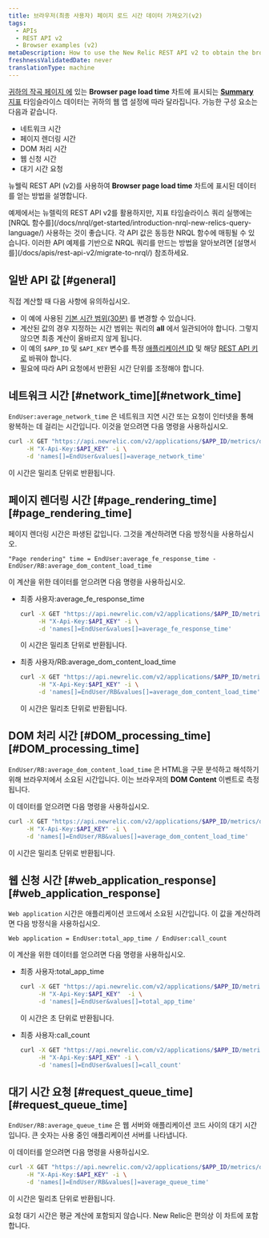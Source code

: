 ```yaml
---
title: 브라우저(최종 사용자) 페이지 로드 시간 데이터 가져오기(v2)
tags:
  - APIs
  - REST API v2
  - Browser examples (v2)
metaDescription: How to use the New Relic REST API v2 to obtain the browser transaction response time chart's data.
freshnessValidatedDate: never
translationType: machine
---
```


[귀하의 작곡 페이지 에](/docs/data-analysis/metrics/analyze-your-metrics/data-collection-metric-timeslice-event-data#timeslice-data) 있는 <DNT>**Browser page load time**</DNT> 차트에 표시되는 [<DNT>**Summary**</DNT> 지표](/docs/browser/new-relic-browser/getting-started/browser-overview-website-performance-glance) 타임슬라이스 데이터는 귀하의 웹 앱 설정에 따라 달라집니다. 가능한 구성 요소는 다음과 같습니다.

* 네트워크 시간
* 페이지 렌더링 시간
* DOM 처리 시간
* 웹 신청 시간
* 대기 시간 요청

뉴웰릭 REST API (v2)를 사용하여 <DNT>**Browser page load time**</DNT> 차트에 표시된 데이터를 얻는 방법을 설명합니다.

<Callout variant="important">
  예제에서는 뉴렐릭의 REST API v2를 활용하지만, 지표 타임슬라이스 쿼리 실행에는 [NRQL 함수를](/docs/nrql/get-started/introduction-nrql-new-relics-query-language/) 사용하는 것이 좋습니다. 각 API 값은 동등한 NRQL 함수에 매핑될 수 있습니다. 이러한 API 예제를 기반으로 NRQL 쿼리를 만드는 방법을 알아보려면 [설명서를](/docs/apis/rest-api-v2/migrate-to-nrql/) 참조하세요.
</Callout>

## 일반 API 값 [#general]

직접 계산할 때 다음 사항에 유의하십시오.

* 이 예에 사용된 [기본 시간 범위(30분)](/docs/apm/apis/requirements/specifying-time-range-api-v2#api-call) 를 변경할 수 있습니다.
* 계산된 값의 경우 지정하는 시간 범위는 쿼리의 <DNT>**all**</DNT> 에서 일관되어야 합니다. 그렇지 않으면 최종 계산이 올바르지 않게 됩니다.
* 이 예의 `$APP_ID` 및 `$API_KEY` 변수를 특정 [애플리케이션 ID](/docs/apm/apis/requirements/identification-code) 및 해당 [REST API 키로](/docs/apis/rest-api-v2/requirements/rest-api-key#viewing) 바꿔야 합니다.
* 필요에 따라 API 요청에서 반환된 시간 단위를 조정해야 합니다.

## 네트워크 시간 [#network\_time][#network_time]

`EndUser:average_network_time` 은 네트워크 지연 시간 또는 요청이 인터넷을 통해 왕복하는 데 걸리는 시간입니다. 이것을 얻으려면 다음 명령을 사용하십시오.

```sh
curl -X GET "https://api.newrelic.com/v2/applications/$APP_ID/metrics/data.json" \
     -H "X-Api-Key:$API_KEY" -i \
     -d 'names[]=EndUser&values[]=average_network_time'
```

이 시간은 밀리초 단위로 반환됩니다.

## 페이지 렌더링 시간 [#page\_rendering\_time][#page_rendering_time]

페이지 렌더링 시간은 파생된 값입니다. 그것을 계산하려면 다음 방정식을 사용하십시오.

```
"Page rendering" time = EndUser:average_fe_response_time - EndUser/RB:average_dom_content_load_time
```

이 계산을 위한 데이터를 얻으려면 다음 명령을 사용하십시오.

* 최종 사용자:average\_fe\_response\_time

  ```sh
  curl -X GET "https://api.newrelic.com/v2/applications/$APP_ID/metrics/data.json" \
       -H "X-Api-Key:$API_KEY" -i \
       -d 'names[]=EndUser&values[]=average_fe_response_time'
  ```

  이 시간은 밀리초 단위로 반환됩니다.

* 최종 사용자/RB:average\_dom\_content\_load\_time

  ```sh
  curl -X GET "https://api.newrelic.com/v2/applications/$APP_ID/metrics/data.json" \
       -H "X-Api-Key:$API_KEY" -i \
       -d 'names[]=EndUser/RB&values[]=average_dom_content_load_time'
  ```

  이 시간은 밀리초 단위로 반환됩니다.

## DOM 처리 시간 [#DOM\_processing\_time][#DOM_processing_time]

`EndUser/RB:average_dom_content_load_time` 은 HTML을 구문 분석하고 해석하기 위해 브라우저에서 소요된 시간입니다. 이는 브라우저의 <DNT>**DOM Content**</DNT> 이벤트로 측정됩니다.

이 데이터를 얻으려면 다음 명령을 사용하십시오.

```sh
curl -X GET "https://api.newrelic.com/v2/applications/$APP_ID/metrics/data.json" \
     -H "X-Api-Key:$API_KEY" -i \
     -d 'names[]=EndUser/RB&values[]=average_dom_content_load_time'
```

이 시간은 밀리초 단위로 반환됩니다.

## 웹 신청 시간 [#web\_application\_response][#web_application_response]

`Web application` 시간은 애플리케이션 코드에서 소요된 시간입니다. 이 값을 계산하려면 다음 방정식을 사용하십시오.

```
Web application = EndUser:total_app_time / EndUser:call_count
```

이 계산을 위한 데이터를 얻으려면 다음 명령을 사용하십시오.

* 최종 사용자:total\_app\_time

  ```sh
  curl -X GET "https://api.newrelic.com/v2/applications/$APP_ID/metrics/data.json" \
       -H "X-Api-Key:$API_KEY"  -i \
       -d 'names[]=EndUser&values[]=total_app_time'
  ```

  이 시간은 초 단위로 반환됩니다.

* 최종 사용자:call\_count

  ```sh
  curl -X GET "https://api.newrelic.com/v2/applications/$APP_ID/metrics/data.json" \
       -H "X-Api-Key:$API_KEY" -i \
       -d 'names[]=EndUser&values[]=call_count'
  ```

## 대기 시간 요청 [#request\_queue\_time][#request_queue_time]

`EndUser/RB:average_queue_time` 은 웹 서버와 애플리케이션 코드 사이의 대기 시간입니다. 큰 숫자는 사용 중인 애플리케이션 서버를 나타냅니다.

이 데이터를 얻으려면 다음 명령을 사용하십시오.

```sh
curl -X GET "https://api.newrelic.com/v2/applications/$APP_ID/metrics/data.json" \
     -H "X-Api-Key:$API_KEY" -i \
     -d 'names[]=EndUser/RB&values[]=average_queue_time'
```

이 시간은 밀리초 단위로 반환됩니다.

요청 대기 시간은 평균 계산에 포함되지 않습니다. New Relic은 편의상 이 차트에 포함합니다.